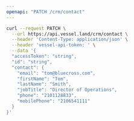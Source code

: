 ```yaml
---
openapi: "PATCH /crm/contact"
---
```


<RequestExample>

```bash Request
curl --request PATCH \
  --url https://api.vessel.land/crm/contact \
  --header 'Content-Type: application/json' \
  --header 'vessel-api-token: ' \
  --data '{
  "accessToken": "string",
  "id": "string",
  "contact": {
    "email": "tom@bluecross.com",
    "firstName": "Tom",
    "lastName": "Smith",
    "jobTitle": "Director of Operations",
    "phone": "2101128833",
    "mobilePhone": "2106541111"
  }
}'
```

</RequestExample>
